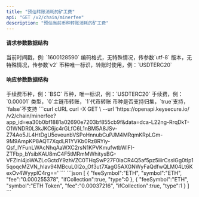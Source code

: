 ---
title: "预估转账消耗的矿工费"
api: "GET /v2/chain/minerfee"
description: "预估当前币种转账消耗的矿工费"
---

#### 请求参数数据结构
<ParamField query="time" type="long" required>
    当前时间戳，例: `1600128590`
</ParamField>
<ParamField query="charset" type="string" required>
    编码格式，无特殊情况，传参数`utf-8`
</ParamField>
<ParamField query="version" type="string" required>
    版本，无特殊情况，传参数`v2`
</ParamField>
<ParamField query="symbol" type="string" required>
    币种唯一标识，转账时使用，例：`USDTERC20`
</ParamField>

#### 响应参数数据结构
<ResponseField type="object[ ]">
    <Expandable title="object">
        <ResponseField name="feeSymbol" type="string">手续费币种，例：`BSC`</ResponseField>
        <ResponseField name="symbol" type="string">币种，唯一标识，例：`USDTERC20`</ResponseField>
        <ResponseField name="fee" type="string">手续费，例：`0.00001`</ResponseField>
        <ResponseField name="type" type="integer">类型，`0`主链币转账，`1`代币转账</ResponseField>
        <ResponseField name="ifCollection" type="bool">币种是否支持归集，`true`支持，`false`不支持</ResponseField>
    </Expandable>
</ResponseField>

<RequestExample>
    ```curl cURL
    curl -X GET \
    --url 'https://openapi.keysecure.io/
/v2/chain/minerfee?app_id=ea30b0bf1881a02690e7203bf855cb9f&data=dca-L22ng-RrqDkT-O1WNDR0L3kJKC6jc4rGLfC6L1nBM5A8JSv-Z74Ao5JL4HtDgU5oveunbVSPoHnnubCuPJM4MRqmKRpLGm-9M9AmpKP8AQT7XqdLR1YVKb0Rz8RYiy-Qsf_lYFunLWAcNhqAaWXC2rsN1KPVKmufwtbWlFI-ZTFbp_bYsibKAU8mC4F5tMRmMWhitysBG-VFZIni4joWAZLcGctdY9zhVZC0THqSwP27F0iaCR4Q5af5pz5iiirCsslGg0tIp15qoqcMZVN_hIav94MBcuL0I2o_Of3ut7XagG5AXGNWyFaQdfwQLM04Lt6KexOv4WyyplC4rg=='
    ```
</RequestExample>

<ResponseExample>
    ```json
    [
    {
        "feeSymbol":"ETH",
        "symbol":"ETH",
        "fee":"0.000255378",
        "ifCollection":true,
        "type":0
    },
    {
        "feeSymbol":"ETH",
        "symbol":"ETH Token",
        "fee":"0.00037216",
        "ifCollection":true,
        "type":1
    }
    ]
    ```
</ResponseExample>